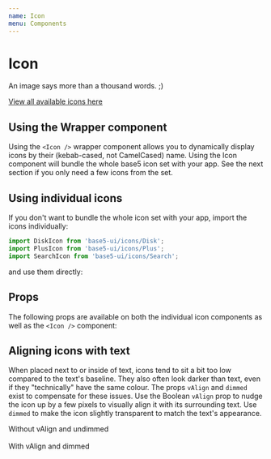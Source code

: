 ```yaml
---
name: Icon
menu: Components
---
```



# Icon

An image says more than a thousand words. ;)

[View all available icons here](/src-icons-readme)

## Using the Wrapper component

Using the `<Icon />` wrapper component allows you to dynamically display icons by their (kebab-cased, not CamelCased) name. Using the Icon component will bundle the whole base5 icon set with your app. See the next section if you only need a few icons from the set.

<Playground>
	<Icon name="disk" />
	<Icon name="plus" />
	<Text as="div" size="xxl">
		<Icon name="search" />
		<Icon name="search" scale={0} />
	</Text>
</Playground>

## Using individual icons

If you don't want to bundle the whole icon set with your app, import the icons individually:

```js
import DiskIcon from 'base5-ui/icons/Disk';
import PlusIcon from 'base5-ui/icons/Plus';
import SearchIcon from 'base5-ui/icons/Search';
```

and use them directly:

<Playground>
	<DiskIcon />
	<PlusIcon />
	<SearchIcon />
</Playground>

## Props

The following props are available on both the individual icon components as well as the `<Icon />` component:

<Props of={Icon} />

## Aligning icons with text

When placed next to or inside of text, icons tend to sit a bit too low compared to the text's baseline. They also often look darker than text, even if they "technically" have the same colour. The props `vAlign` and `dimmed` exist to compensate for these issues. Use the Boolean `vAlign` prop to nudge the icon up by a few pixels to visually align it with its surrounding text. Use `dimmed` to make the icon slightly transparent to match the text's appearance.

<Playground>
	<PlusIcon /> Without vAlign and undimmed
	<br />
	<br />
	<PlusIcon vAlign dimmed /> With vAlign and dimmed
</Playground>
